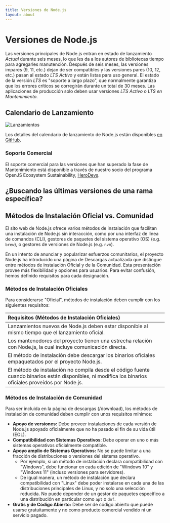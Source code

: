 ```yaml
---
title: Versiones de Node.js
layout: about
---
```


# Versiones de Node.js

Las versiones principales de Node.js entran en estado de lanzamiento _Actual_ durante seis meses, lo que les da a los autores de bibliotecas tiempo para agregarles manutención.
Después de seis meses, las versiones impares (9, 11, etc.) dejan de ser compatibles y las versiones pares (10, 12, etc.) pasan al estado _LTS Activo_ y están listas para uso general.
El estado de la versión _LTS_ es "soporte a largo plazo", que normalmente garantiza que los errores críticos se corregirán durante un total de 30 meses.
Las aplicaciones de producción solo deben usar versiones _LTS Activo_ o _LTS en Mantenimiento_.

## Calendario de Lanzamiento

![Lanzamientos](https://raw.githubusercontent.com/nodejs/Release/main/schedule.svg?sanitize=true)

Los detalles del calendario de lanzamiento de Node.js están disponibles [en GitHub](https://github.com/nodejs/release#release-schedule).

### Soporte Comercial

El soporte comercial para las versiones que han superado la fase de Mantenimiento está disponible a través de nuestro socio del programa OpenJS Ecosystem Sustainability, [HeroDevs](https://www.herodevs.com/support/node-nes?utm_source=NodeJS+&utm_medium=Link&utm_campaign=Version_support_page).

## ¿Buscando las últimas versiones de una rama específica?

<DownloadReleasesTable />

## Métodos de Instalación Oficial vs. Comunidad

El sito web de Node.js ofrece varios métodos de instalación que facilitan una instalación de Node.js sin interacción, como por una interfaz de línea de comandos (CLI), gestores de paquetes del sistema operativo (OS) (e.g. `brew`), o gestores de versiones de Node.js (e.g. `nvm`).

En un intento de anunciar y popularizar esfuerzos comunitarios, el proyecto Node.js ha introducido una página de Descargas actualizada que distingue entre métodos de instalación Oficial y de la Comunidad. Esta presentación provee más flexibilidad y opciones para usuarios. Para evitar confusión, hemos definido requisitos para cada designación.

### Métodos de Instalación Oficiales

Para considerarse "Oficial", métodos de instalación deben cumplir con los siguientes requisitos:

| Requisitos (Métodos de Instalación Oficiales)                                                                                                           |
| :------------------------------------------------------------------------------------------------------------------------------------------------------ |
| Lanzamientos nuevos de Node.js deben estar disponible al mismo tiempo que el lanzamiento oficial.                                                       |
| Los mantenedores del proyecto tienen una estrecha relación con Node.js, la cual incluye comunicación directa.                                           |
| El método de instalación debe descargar los binarios oficiales empaquetados por el proyecto Node.js.                                                    |
| El método de instalación no compila desde el código fuente cuando binarios están disponibles, ni modifica los binarios oficiales proveídos por Node.js. |

### Métodos de Instalación de Comunidad

Para ser incluida en la página de descargas (/download), los métodos de instalación de comunidad deben cumplir con unos requisitos mínimos:

- **Apoyo de versiones:** Debe proveer instalaciones de cada versión de Node.js apoyado oficialmente que no ha pasado el fin de su vida útil (EOL).
- **Compatibilidad con Sistemas Operativos**: Debe operar en uno o más sistemas operativos oficialmente compatible.
- **Apoyo amplio de Sistemas Operativos:** No se puede limitar a una fracción de distribuciones o versiones del sistema operativo.
  - Por ejemplo, si un método de instalación declara compatibilidad con "Windows", debe funcionar en cada edición de "Windows 10" y "Windows 11" (incluso versiones para servidores).
  - De igual manera, un método de instalación que declara compatibilidad con "Linux" debe poder instalarse en cada una de las distribuciones principales de Linux, y no solo una selección reducida. No puede depender de un gestor de paquetes específico a una distribución en particular como `apt` o `dnf`.
- **Gratis y de Código Abierto:** Debe ser de código abierto que puede usarse gratuitamente y no como producto comercial vendido ni un servicio pagado.
